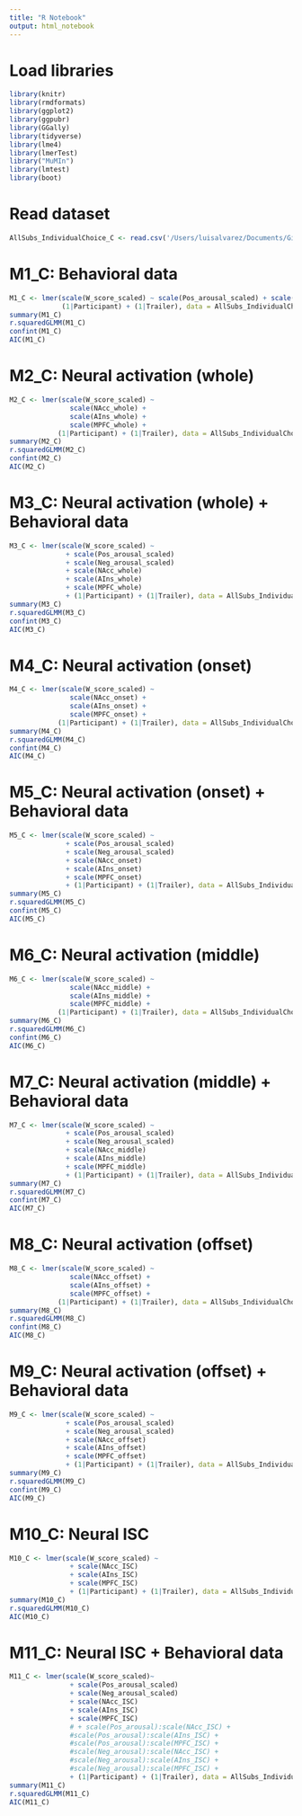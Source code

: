 ```yaml
---
title: "R Notebook"
output: html_notebook
---
```


# Load libraries
```r
library(knitr)
library(rmdformats)
library(ggplot2)
library(ggpubr)
library(GGally)
library(tidyverse)
library(lme4)
library(lmerTest)
library("MuMIn")
library(lmtest)
library(boot)
```

# Read dataset
```r
AllSubs_IndividualChoice_C <- read.csv('/Users/luisalvarez/Documents/GitHub/RM_Thesis_Neuroforecasting/ProcessedData/AllSubs_NeuralActivation_Comedy.csv')
```

# M1_C: Behavioral data
```r
M1_C <- lmer(scale(W_score_scaled) ~ scale(Pos_arousal_scaled) + scale(Neg_arousal_scaled) + 
             (1|Participant) + (1|Trailer), data = AllSubs_IndividualChoice_C)
summary(M1_C)
r.squaredGLMM(M1_C)
confint(M1_C)
AIC(M1_C)
```

# M2_C: Neural activation (whole)
```r
M2_C <- lmer(scale(W_score_scaled) ~ 
               scale(NAcc_whole) + 
               scale(AIns_whole) + 
               scale(MPFC_whole) +
            (1|Participant) + (1|Trailer), data = AllSubs_IndividualChoice_C)
summary(M2_C)
r.squaredGLMM(M2_C)
confint(M2_C)
AIC(M2_C)
```

# M3_C: Neural activation (whole) + Behavioral data
```r
M3_C <- lmer(scale(W_score_scaled) ~ 
              + scale(Pos_arousal_scaled) 
              + scale(Neg_arousal_scaled) 
              + scale(NAcc_whole) 
              + scale(AIns_whole) 
              + scale(MPFC_whole) 
              + (1|Participant) + (1|Trailer), data = AllSubs_IndividualChoice_C)
summary(M3_C)
r.squaredGLMM(M3_C)
confint(M3_C)
AIC(M3_C)
```

# M4_C: Neural activation (onset)
```r
M4_C <- lmer(scale(W_score_scaled) ~ 
               scale(NAcc_onset) + 
               scale(AIns_onset) + 
               scale(MPFC_onset) +
            (1|Participant) + (1|Trailer), data = AllSubs_IndividualChoice_C)
summary(M4_C)
r.squaredGLMM(M4_C)
confint(M4_C)
AIC(M4_C)
```

# M5_C: Neural activation (onset) + Behavioral data
```r
M5_C <- lmer(scale(W_score_scaled) ~ 
              + scale(Pos_arousal_scaled) 
              + scale(Neg_arousal_scaled) 
              + scale(NAcc_onset) 
              + scale(AIns_onset) 
              + scale(MPFC_onset) 
              + (1|Participant) + (1|Trailer), data = AllSubs_IndividualChoice_C)
summary(M5_C)
r.squaredGLMM(M5_C)
confint(M5_C)
AIC(M5_C)
```

# M6_C: Neural activation (middle)
```r
M6_C <- lmer(scale(W_score_scaled) ~ 
               scale(NAcc_middle) + 
               scale(AIns_middle) + 
               scale(MPFC_middle) +
            (1|Participant) + (1|Trailer), data = AllSubs_IndividualChoice_C)
summary(M6_C)
r.squaredGLMM(M6_C)
confint(M6_C)
AIC(M6_C)
```

# M7_C: Neural activation (middle) + Behavioral data
```r
M7_C <- lmer(scale(W_score_scaled) ~ 
              + scale(Pos_arousal_scaled) 
              + scale(Neg_arousal_scaled) 
              + scale(NAcc_middle) 
              + scale(AIns_middle) 
              + scale(MPFC_middle) 
              + (1|Participant) + (1|Trailer), data = AllSubs_IndividualChoice_C)
summary(M7_C)
r.squaredGLMM(M7_C)
confint(M7_C)
AIC(M7_C)
```

# M8_C: Neural activation (offset)
```r
M8_C <- lmer(scale(W_score_scaled) ~ 
               scale(NAcc_offset) + 
               scale(AIns_offset) + 
               scale(MPFC_offset) +
            (1|Participant) + (1|Trailer), data = AllSubs_IndividualChoice_C)
summary(M8_C)
r.squaredGLMM(M8_C)
confint(M8_C)
AIC(M8_C)
```

# M9_C: Neural activation (offset) + Behavioral data
```r
M9_C <- lmer(scale(W_score_scaled) ~ 
              + scale(Pos_arousal_scaled) 
              + scale(Neg_arousal_scaled) 
              + scale(NAcc_offset) 
              + scale(AIns_offset) 
              + scale(MPFC_offset) 
              + (1|Participant) + (1|Trailer), data = AllSubs_IndividualChoice_C)
summary(M9_C)
r.squaredGLMM(M9_C)
confint(M9_C)
AIC(M9_C)
```

# M10_C: Neural ISC 
```r
M10_C <- lmer(scale(W_score_scaled) ~ 
               + scale(NAcc_ISC) 
               + scale(AIns_ISC) 
               + scale(MPFC_ISC) 
               + (1|Participant) + (1|Trailer), data = AllSubs_IndividualChoice_C)
summary(M10_C)
r.squaredGLMM(M10_C)
AIC(M10_C)
```

# M11_C: Neural ISC + Behavioral data
```r
M11_C <- lmer(scale(W_score_scaled)~ 
               + scale(Pos_arousal_scaled) 
               + scale(Neg_arousal_scaled)
               + scale(NAcc_ISC) 
               + scale(AIns_ISC) 
               + scale(MPFC_ISC) 
               # + scale(Pos_arousal):scale(NAcc_ISC) + 
               #scale(Pos_arousal):scale(AIns_ISC) +
               #scale(Pos_arousal):scale(MPFC_ISC) + 
               #scale(Neg_arousal):scale(NAcc_ISC) +
               #scale(Neg_arousal):scale(AIns_ISC) + 
               #scale(Neg_arousal):scale(MPFC_ISC) +
               + (1|Participant) + (1|Trailer), data = AllSubs_IndividualChoice_C)
summary(M11_C)
r.squaredGLMM(M11_C)
AIC(M11_C)
```

